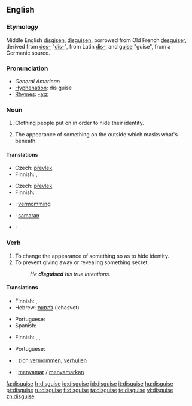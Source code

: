 ==English==

===Etymology===
Middle English [[disgisen]], [[disguisen]], borrowed from Old French [[desguiser]], derived from [[des-]] "[[dis-]]", from Latin [[dis-]], and [[guise]] "guise", from a Germanic source.

===Pronunciation===
* ''General American'' {{IPA|/dɪˈskaɪz/}} {{SAMPA|/dI"skaIz/}}
*[[Hyphenation]]: dis·guise
*[[Rhymes]]: [[Rhymes:English:-aɪz|-aɪz]]

===Noun===
{{en-noun}} 

# Clothing people put on in order to hide their identity.
# {{figurative}} The appearance of something on the outside which masks what's beneath.

====Translations====
{{trans-top|clothing that hide identity}}
* Czech: [[převlek]] {{m}}
* Finnish: {{t|fi|valeasu}}, {{t|fi|valepuku}}
{{trans-mid}}
{{trans-bottom}}

{{trans-top|that which masks what's beneath}}
* Czech: [[převlek]] {{m}}
* Finnish: {{t|fi|naamiointi}}
{{trans-mid}}
{{trans-bottom}}

{{checktrans-top}}
* {{ttbc|Dutch}}: [[vermomming]] {{f}}
* {{ttbc|Indonesian}}: [[samar|samaran]]
* {{ttbc|Spanish}}: {{t-|es|disfraz|m}}
{{trans-bottom}}

===Verb===
{{en-verb|disguises|disguising|disguised}}

# To change the appearance of something so as to hide identity.
# To prevent giving away or revealing something secret.
#:''He '''disguised''' his true intentions.''

====Translations====
{{trans-top|to change the appearance}}
* Finnish: {{t|fi|naamioida}}, {{t|fi|naamioitua}}
* Hebrew: [[להסוות]] (lehasvot)
{{trans-mid}}
* Portuguese: {{t-|pt|disfarçar}}
* Spanish: {{t-|es|disfrazar}}
{{trans-bottom}}

{{trans-top|to prevent revealing something secret}}
* Finnish: {{t|fi|naamioida}}, {{t|fi|salata}}, {{t|fi|peittää}}
{{trans-mid}}
* Portuguese: {{t+|pt|esconder}}
{{trans-bottom}}

{{checktrans-top}}
* {{ttbc|Dutch}}: zich [[vermommen]], [[verhullen]]
* {{ttbc|Indonesian}}: [[samar|menyamar]] / [[samar|menyamarkan]]
{{trans-bottom}}

[[fa:disguise]]
[[fr:disguise]]
[[io:disguise]]
[[id:disguise]]
[[it:disguise]]
[[hu:disguise]]
[[pt:disguise]]
[[ru:disguise]]
[[fi:disguise]]
[[ta:disguise]]
[[te:disguise]]
[[vi:disguise]]
[[zh:disguise]]